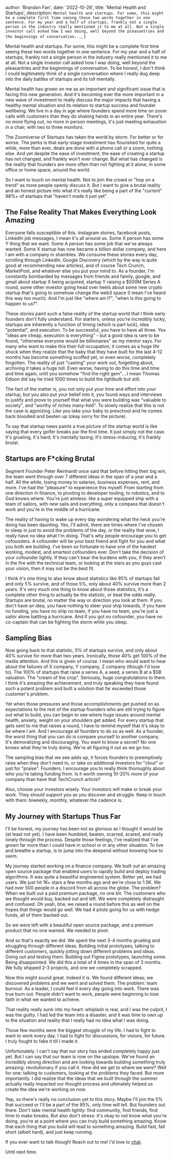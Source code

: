 
   author: 'Brandon Fan',
   date: '2022-10-26',
   title: 'Mental Health and Startups',
   description:
     `Mental health and startups. For some, this might be a complete first time seeing these two words together in one sentence. For my year and a half of startups, frankly not a single person in the industry really mentioned it to me at all. Not a single investor call asked how I was doing, well beyond the pleasantries and the beginnings of conversation...`,
}



Mental health and startups. For some, this might be a complete first time seeing these two words together in one sentence. For my year and a half of startups, frankly not a single person in the industry really mentioned it to me at all. Not a single investor call asked how I was doing, well beyond the pleasantries and the beginnings of conversation.
To be honest, I don't think I could legitimately think of a single conversation where I really dug deep into the daily battles of startups and its toll mentally. 

Mental health has grown on me as an important and significant issue that is facing this new generation. And it's becoming ever the more important in a new wave of investment to really discuss the major impacts that having a healthy mental situation and its relation to startup success and founder wellbeing. 
We live in a day in age where founders spend more time on zoom calls with customers than they do shaking hands in an entire year. There's no more flying out, no more in person meetings, it's just meeting exhaustion in a chair, with two to three monitors. 

The Zoomiverse of Startups has taken the world by storm. For better or for worse. The perks is that early-stage investment has flourished for quite a while, more than ever, deals are done with a phone call or a zoom, nothing else. And yet despite the ease of investment, the ease of creating a startup has not changed, and frankly won't ever change. But what has changed is the reality that founders are more often than not fighting at it alone, in some office or home space, around the world. 

So I want to touch on mental health. Not to join the crowd or "hop on a trend" as more people openly discuss it. But I want to give a brutal reality and an honest picture into what it's really like being a part of the "current" 98%+ of startups that "haven't made it just yet". 

## The False Reality That Makes Everything Look Amazing

Everyone falls susceptible of this. Instagram stories, facebook posts, LinkedIn job messages, I mean it's all around us. Some X person has some Y thing that we want. Some A person has some job that we've always wanted. Some X startup has now became a billion dollar company, and here I am with a company in shambles.
We consume these stories every day, scrolling through LinkedIn, Google Discovery (which by the way is quite good at recommending new articles), and of course Tech Crunch, MarketPost, and whatever else you put your mind to. As a founder, I'm constantly bombarded by messages from friends and family, google, and gmail about startup X being acquired, startup Y raising a $500M Series A round, some other investor going head over heels about some new crypto startup that's going to somehow change the web3 space (I mean I've heard this way too much). And I'm just like "where am I?", "when is this going to happen to us?". 

These stories paint such a false reality of the startup world that I think early founders don't fully understand. For starters, unless you're incredibly lucky, startups are inherently a function of timing (which is part luck), idea "potential", and execution. To be successful, you have to have all three. Yes "ideas are cheap, execution is everything" - but a good idea is rare to be found, "otherwise everyone would be billionaires" as my mentor says. 
For many who want to make this their full occupation, it comes as a huge life shock when they realize that the baby that they have built for the last 4-12 months has become something scoffed yet, or even worse, completely forgotten. The reality of just "casting" your work out, forgetting about, archiving it takes a huge toll. Even worse, having to do this time and time and time again, until you somehow "find the right gem"....I mean Thomas Edison did say he tried 1000 times to build the lightbulb but still. 

The fact of the matter is, you not only put your time and effort into your startup, but you also put your belief into it, you found ways and interviews to justify and prove to yourself that what you were building was "valuable to society", and "worthy of riches many-fold". To slowly realize that this is not the case is agonizing. Like you take your baby to preschool and he comes back bloodied and beaten up (okay sorry for the picture). 

To say that startup news paints a true picture of the startup world is like saying that every golfer breaks par the first time. It just simply not the case. It's grueling, it's hard; It's mentally taxing; It's stress-inducing; it's frankly brutal.

## Startups are F*cking Brutal

Segment Founder Peter Reinhardt once said that before hitting their big win, the team went through over 7 different ideas in the span of a year and a half. 
All the while, losing money to salaries, business expenses, rent, and more. 
I've had the "pleasure" to experience this myself. From starting from one direction in finance, to pivoting to developer tooling, to robotics, and to God knows where. 
You're just aimless: like a super equipped ship with a team of sailors, with new sails and everything, only a compass that doesn't work and you're in the middle of a hurricane. 

The reality of having to wake up every day wondering what the heck you're doing has been daunting. Yes, I'll admit, there are times where I've chosen to sleep in just to avoid the problems of the day, or the reality that wow, I really have no idea what I'm doing. 
That's why people encourage you to get cofounders. A cofounder will be your best friend and fight for you and what you both are building. I've been so fortunate to have one of the hardest working, modest, and smartest cofounders ever. 
Don't take the decision of your cofounder lightly. If they can't bear the burdens with you, if they aren't in the fire with the technical team, or looking at the stars as you guys cast your vision, then it may not be the best fit. 

I think it's one thing to also know about statistics like 95% of startups fail and only 5% survive, and of those 5%, only about 40% survive more than 2 years. It's very much one thing to know about those statistics, it's a complete other thing to actually be the statistic, or beat the odds really. 
Startups are brutal, no matter the way or direction you look at them. If you don't have an idea, you have nothing to steer your ship towards, if you have no funding, you have no ship no team, if you have no team, you're just a sailor alone battling a hurricane. And if you got no cofounder, you have no co-captain that can be fighting the storm while you sleep. 

## Sampling Bias

Now going back to that statistic, 5% of startups survive, and only about 40% survive for more than two years. Ironically, those 40% get 100% of the media attention. 
And this is given of course. I mean who would want to hear about the failures of X company, Y company, Z company (though I'd love to). The 100% of startups that raise a series A, a seed, a series B at a $5B valuation. 
The "cream of the crop". Seriously, huge congratulations to them. I think it's amazing the achievement, and truly speaking they have found such a potent problem and built a solution that far exceeded those customer's problem. 

Yet when those pressures and those accomplishments get pushed on as expectations to the rest of the startup founders who are still trying to figure out what to build, you can begin to see where huge issues around mental health, anxiety, weight on your shoulders get added. 
For every startup that gets sent to me that raises a round, I have to remind myself that it's okay to be where I am. And I encourage all founders to do so as well. As a founder, the worst thing that you can do is compare yourself to another company. It's demoralizing and discouraging. 
You want to know a secret? No one knows what they're truly doing. We're all figuring it out as we go too. 

The sampling bias that we see adds up, it forces founders to preemptively raise when they don't need to, or take on additional investors for "clout" or just for "praise". Founders, I encourage you to really think thoroughly about who you're taking funding from. Is it worth owning 10-20% more of your company than have that TechCrunch article? 

Also, choose your investors wisely. Your investors will make or break your work. They should support you as you discover and struggle. Keep in touch with them: biweekly, monthly, whatever the cadence is.

## My Journey with Startups Thus Far

I'll be honest, my journey has been not as glorious as I thought it would be (at least not yet). I have been humbled, beaten, scarred, scared, and really lonely through the process. 
Despite those feelings, I've realized that I've grown far more than I could have in school or in any other situation. To live and breathe a startup, is to jump into the deepend without knowing how to swim. 

My journey started working on a finance company. We built out an amazing open source package that enabled users to rapidly bulid and deploy trading algorithms. It was quite a beautiful engineered system. Better yet, we had users. We just hit 1K+ stars a few months ago and we're close to 1.5K. 
We had over 500 people in a discord from all across the globe. The problem? When we built out a paid premium package, no one bit. The customers who we thought would buy, backed out and left. We were completely distraught and confused. Oh yeah, btw, we raised a round before this as well on the hopes that things would go well. 
We had 4 pilots going for us with hedge funds, all of them backed out. 

So we were left with a beautiful open source package, and a premium product that no one wanted. We needed to pivot. 

And so that's exactly we did. We spent the next 3-4 months grueling and struggling through different ideas. Building initial prototypes, talking to different customers, quickly jotting down different problems and ideas. 
Going out and testing them. Building out Figma prototypes, launching some. Being disappointed. We did this a total of 4 times in the span of 3 months. We fully shipped 2-3 projects, and one we completely scrapped. 

Now this might sound great. Indeed it is. We found different ideas; we discovered problems and we went and solved them. The problem: team burnout. As a leader, I could feel it every day going into work. There was true burn out. People didn't want to work, people were beginning to lose faith in what we wanted to achieve. 

That reality really sunk into my heart: whiplash is real, and I was the culprit, I was the guilty. I had led the team into a disaster, and it was time to own up to the situation and reality that I really had no idea what I was doing. 

Those few months were the biggest struggle of my life. I had to fight to want to work every day. I had to fight for discussions, for visions, for future. I truly fought to fake it till I made it. 

Unfortunately. I can't say that our story has ended completely happy just yet. But I can say that our team is now on the upslope. We've found an incredibly strong direction and are looking towards building something truly amazing: revolutionary if you call it. 
How did we get to where we were? Well for one: talking to customers, looking at the problems they faced. But more importantly. I did realize that the ideas that we built through the summer actually really impacted our thought process and ultimately helped us create the idea we're working on now. 

Yep, so there's really no conclusion yet to this story. Maybe I'll join the 5% that succeed or I'll be a part of the 95%, only time will tell. But founders out there. Don't take mental health lightly: find community, find friends, find time to make breaks. 
But also don't stress: it's okay to not know what you're doing, you're at a point where you can truly build something amazing. Know that each thing that you build will lead to something amazing. Build fast, fall short (albeit hard), and just keep running.

If you ever want to talk though! Reach out to me! I'd love to [chat](https://calendar.google.com/calendar/u/0/appointments/schedules/AcZssZ37Q9EazRsXRxELgQkQSfFe4lPkt6R3MmMTf0UJ69EzA51tRZQf_tZyJU0LHJKW4cBMToGxZMIO).

Until next time.